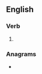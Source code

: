 ==English==

===Verb===
{{head|en|verb form}}

# {{en-third-person singular of|unsphere}}

===Anagrams===
* {{anagrams|en|a=eehnprssu|sheep-runs|sheepruns}}